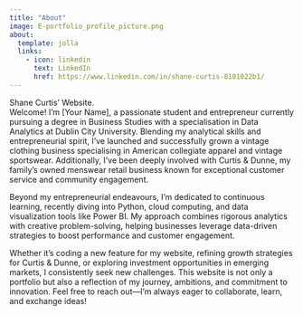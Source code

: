 ```yaml
---
title: "About"
image: E-portfolio_profile_picture.png
about:
  template: jolla
  links: 
    - icon: linkedin 
      text: LinkedIn
      href: https://www.linkedin.com/in/shane-curtis-8101022b1/
---
```


Shane Curtis' Website.  
Welcome! I'm [Your Name], a passionate student and entrepreneur currently pursuing a degree in Business Studies with a specialisation in Data Analytics at Dublin City University. Blending my analytical skills and entrepreneurial spirit, I've launched and successfully grown a vintage clothing business specialising in American collegiate apparel and vintage sportswear. Additionally, I've been deeply involved with Curtis & Dunne, my family's owned menswear retail business known for exceptional customer service and community engagement.

Beyond my entrepreneurial endeavours, I'm dedicated to continuous learning, recently diving into Python, cloud computing, and data visualization tools like Power BI. My approach combines rigorous analytics with creative problem-solving, helping businesses leverage data-driven strategies to boost performance and customer engagement.

Whether it's coding a new feature for my website, refining growth strategies for Curtis & Dunne, or exploring investment opportunities in emerging markets, I consistently seek new challenges. This website is not only a portfolio but also a reflection of my journey, ambitions, and commitment to innovation. Feel free to reach out—I'm always eager to collaborate, learn, and exchange ideas!

